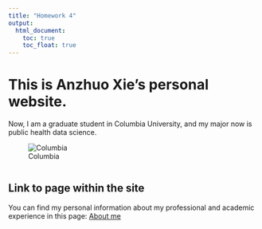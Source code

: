 ```yaml
---
title: "Homework 4"
output: 
  html_document:
    toc: true
    toc_float: true
---
```


# This is Anzhuo Xie's personal website.

Now, I am a graduate student in Columbia University, and my major now is public health data science.

![Columbia](images/columbia.png)
<center>
<img scr='images/columbia.png'>
</center>

## Link to page within the site

You can find my personal information about my professional and academic experience in this page: [About me](about.html)